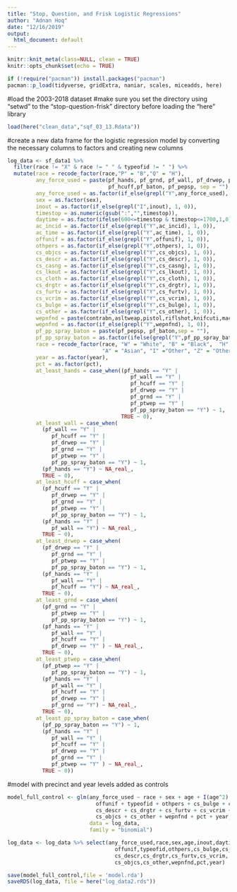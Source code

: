 ---
title: "Stop, Question, and Frisk Logistic Regressions"
author: "Adnan Hoq"
date: "12/16/2019"
output:
  html_document: default
---

```{r setup, include=FALSE}
knitr::knit_meta(class=NULL, clean = TRUE)
knitr::opts_chunk$set(echo = TRUE)
```


```{r include=FALSE}
if (!require("pacman")) install.packages("pacman")
pacman::p_load(tidyverse, gridExtra, naniar, scales, miceadds, here)

```

#load the 2003-2018 dataset
#make sure you set the directory using "setwd" to the "stop-question-frisk" directory before loading the "here" library

```{r load-data}

load(here("clean_data","sqf_03_13.Rdata"))

```


#create a new data frame for the logistic regression model by converting the necessary columns to factors and creating new columns

```{r create-data-frame}

log_data <- sf_data1 %>%
  filter(race != "X" & race != " " & typeofid != " ") %>%
  mutate(race = recode_factor(race,"P" = "B","Q" = "H"),
         any_force_used = paste(pf_hands, pf_grnd, pf_wall, pf_drwep, pf_ptwep,
                                pf_hcuff,pf_baton, pf_pepsp, sep = ""),
         any_force_used = as.factor(if_else(grepl("Y",any_force_used), 1, 0)),
         sex = as.factor(sex),
         inout = as.factor(if_else(grepl("I",inout), 1, 0)),
         timestop = as.numeric(gsub(":","",timestop)),
         daytime = as.factor(ifelse(600<=timestop & timestop<=1700,1,0)),
         ac_incid = as.factor(if_else(grepl("Y",ac_incid), 1, 0)),
         ac_time = as.factor(if_else(grepl("Y",ac_time), 1, 0)),
         offunif = as.factor(if_else(grepl("Y",offunif), 1, 0)),
         othpers = as.factor(if_else(grepl("Y",othpers), 1, 0)),
         cs_objcs = as.factor(if_else(grepl("Y",cs_objcs), 1, 0)),
         cs_descr = as.factor(if_else(grepl("Y",cs_descr), 1, 0)),
         cs_casng = as.factor(if_else(grepl("Y",cs_casng), 1, 0)),
         cs_lkout = as.factor(if_else(grepl("Y",cs_lkout), 1, 0)),
         cs_cloth = as.factor(if_else(grepl("Y",cs_cloth), 1, 0)),
         cs_drgtr = as.factor(if_else(grepl("Y",cs_drgtr), 1, 0)),
         cs_furtv = as.factor(if_else(grepl("Y",cs_furtv), 1, 0)),
         cs_vcrim = as.factor(if_else(grepl("Y",cs_vcrim), 1, 0)),
         cs_bulge = as.factor(if_else(grepl("Y",cs_bulge), 1, 0)),
         cs_other = as.factor(if_else(grepl("Y",cs_other), 1, 0)),
         wepnfnd = paste(contrabn,asltweap,pistol,riflshot,knifcuti,machgun,othrweap, sep = ""),
         wepnfnd = as.factor(if_else(grepl("Y",wepnfnd), 1, 0)),
         pf_pp_spray_baton = paste(pf_pepsp, pf_baton,sep = ""),
         pf_pp_spray_baton = as.factor(ifelse(grepl("Y",pf_pp_spray_baton), "Y", "N")),
         race = recode_factor(race, "W" = "White", "B" = "Black",  "H" ="Hispanic",
                              "A" = "Asian", "I" ="Other", "Z" = "Other"),
         year = as.factor(year),
         pct = as.factor(pct),
         at_least_hands = case_when((pf_hands == "Y" |
                                       pf_wall == "Y" |
                                       pf_hcuff == "Y" |
                                       pf_drwep == "Y" |
                                       pf_grnd == "Y" |
                                       pf_ptwep == "Y" |
                                       pf_pp_spray_baton == "Y") ~ 1,
                                    TRUE ~ 0),
         at_least_wall = case_when(
           (pf_wall == "Y" |
              pf_hcuff == "Y" |
              pf_drwep == "Y" |
              pf_grnd == "Y" |
              pf_ptwep == "Y" |
              pf_pp_spray_baton == "Y") ~ 1,
           (pf_hands == "Y") ~ NA_real_,
           TRUE ~ 0),
         at_least_hcuff = case_when(
           (pf_hcuff == "Y" |
              pf_drwep == "Y" |
              pf_grnd == "Y" |
              pf_ptwep == "Y" |
              pf_pp_spray_baton == "Y") ~ 1,
           (pf_hands == "Y" |
              pf_wall == "Y") ~ NA_real_,
           TRUE ~ 0),
         at_least_drwep = case_when(
           (pf_drwep == "Y" |
              pf_grnd == "Y" |
              pf_ptwep == "Y" |
              pf_pp_spray_baton == "Y") ~ 1,
           (pf_hands == "Y" |
              pf_wall == "Y" |
              pf_hcuff == "Y") ~ NA_real_,
           TRUE ~ 0),
         at_least_grnd = case_when(
           (pf_grnd == "Y" |
              pf_ptwep == "Y" |
              pf_pp_spray_baton == "Y") ~ 1,
           (pf_hands == "Y" |
              pf_wall == "Y" |
              pf_hcuff == "Y" |
              pf_drwep == "Y" ) ~ NA_real_,
           TRUE ~ 0),
         at_least_ptwep = case_when(
           (pf_ptwep == "Y" |
              pf_pp_spray_baton == "Y") ~ 1,
           (pf_hands == "Y" |
              pf_wall == "Y" |
              pf_hcuff == "Y" |
              pf_drwep == "Y" |
              pf_grnd == "Y") ~ NA_real_,
           TRUE ~ 0),
         at_least_pp_spray_baton = case_when(
           (pf_pp_spray_baton == "Y") ~ 1,
           (pf_hands == "Y" |
              pf_wall == "Y" |
              pf_hcuff == "Y" |
              pf_drwep == "Y" |
              pf_grnd == "Y" |
              pf_ptwep == "Y" ) ~ NA_real_,
           TRUE ~ 0))

```

#model with precinct and year levels added as controls
```{r model-full-control}
model_full_control <- glm(any_force_used ~ race + sex + age + I(age^2) + inout + daytime + ac_incid + ac_time +
                            offunif + typeofid + othpers + cs_bulge + cs_cloth + cs_casng + cs_lkout +
                            cs_descr + cs_drgtr + cs_furtv + cs_vcrim +
                            cs_objcs + cs_other + wepnfnd + pct + year,
                          data = log_data,
                          family = "binomial")
```

```{r second-data-frame}
log_data <- log_data %>% select(any_force_used,race,sex,age,inout,daytime,ac_incid,ac_time,
                                  offunif,typeofid,othpers,cs_bulge,cs_cloth,cs_casng,cs_lkout,
                                  cs_descr,cs_drgtr,cs_furtv,cs_vcrim,
                                  cs_objcs,cs_other,wepnfnd,pct,year)
```

```{r save-outputs}
save(model_full_control,file = 'model.rda')
saveRDS(log_data, file = here("log_data2.rds"))
```


